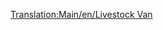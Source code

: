 [[Translation:Main/en/Livestock Van]]{{Template:<!--Trains_Carriages_new-->wagony/Pl
|Picture=[[File:en/Livestockvan.png]]
|Name=Wagon na żywiec
|NormalCost=£1,125 ($2,250)
|NormalWeight=20 / 24 t
|NormalCapacity=25 sztuk żywca
|MonoCost="
|MonoWeight=20 / 25 t
|MonoCapacity=30 items of livestock
|MagCost="
|MagWeight=20 / 26 t
|MagCapacity=32 items of livestock
|Description=Należy pamiętać, że przewoźnicy żywego inwentarza i zboża mają różną pojemność, więc należy odpowiednio skompensować, gdy prowadzisz mieszany pociąg z gospodarstwa.
}}